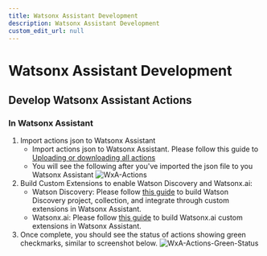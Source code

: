 ```yaml
---
title: Watsonx Assistant Development
description: Watsonx Assistant Development
custom_edit_url: null
---
```


# Watsonx Assistant Development

## Develop Watsonx Assistant Actions

### In Watsonx Assistant

1. Import actions json to Watsonx Assistant
   - Import actions json to Watsonx Assistant. Please follow this guide to [Uploading or downloading all actions](https://cloud.ibm.com/docs/watson-assistant?topic=watson-assistant-upload-download-actions)
   - You will see the following after you've imported the json file to you Watsonx Assistant
     ![WxA-Actions](../../assets/screenshots/watsonx-assistant-actions-import.png)
2. Build Custom Extensions to enable Watson Discovery and Watsonx.ai:
   - Watson Discovery: Please follow [this guide](https://ibm-client-engineering.github.io/solution-watsonx-assistant/Create/Prepare/solution-prepare-core#step-by-step-instructions) to build Watson Discovery project, collection, and integrate through custom extensions in Watsonx Assistant.
   - Watsonx.ai: Please follow [this guide](https://ibm-client-engineering.github.io/solution-watsonx-assistant/Create/Prepare/solution-prepare-core#22-create-watsonx-custom-extension-) to build Watsonx.ai custom extensions in Watsonx Assistant.
3. Once complete, you should see the status of actions showing green checkmarks, similar to screenshot below.
   ![WxA-Actions-Green-Status](../../assets/screenshots/watsonx-assistant-action-status-green.png)
